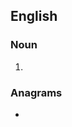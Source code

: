 ==English==

===Noun===
{{head|en|noun form}}

# {{plural of|anal pore|lang=en}}

===Anagrams===
* {{anagrams|en|a=aaelnoprs|pronasale}}